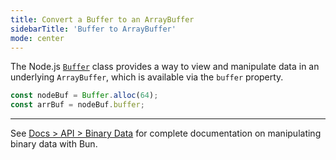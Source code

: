 ```yaml
---
title: Convert a Buffer to an ArrayBuffer
sidebarTitle: 'Buffer to ArrayBuffer'
mode: center
---
```


The Node.js [`Buffer`](https://nodejs.org/api/buffer.html) class provides a way to view and manipulate data in an underlying `ArrayBuffer`, which is available via the `buffer` property.

```ts
const nodeBuf = Buffer.alloc(64);
const arrBuf = nodeBuf.buffer;
```

---

See [Docs > API > Binary Data](https://bun.com/docs/api/binary-data#conversion) for complete documentation on manipulating binary data with Bun.
